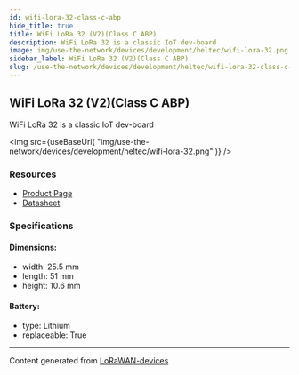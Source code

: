 ```yaml
---
id: wifi-lora-32-class-c-abp
hide_title: true
title: WiFi LoRa 32 (V2)(Class C ABP)
description: WiFi LoRa 32 is a classic IoT dev-board
image: img/use-the-network/devices/development/heltec/wifi-lora-32.png
sidebar_label: WiFi LoRa 32 (V2)(Class C ABP)
slug: /use-the-network/devices/development/heltec/wifi-lora-32-class-c-abp
---
```



## WiFi LoRa 32 (V2)(Class C ABP)

WiFi LoRa 32 is a classic IoT dev-board

<img
src={useBaseUrl(
"img/use-the-network/devices/development/heltec/wifi-lora-32.png"
)}
/>

### Resources

- [Product Page](https://heltec.org/project/wifi-lora-32/)
- [Datasheet](https://heltec.org/project/wifi-lora-32/#1552557147424-7f1ec-5c65)

### Specifications

#### Dimensions:
- width: 25.5 mm
- length: 51 mm
- height: 10.6 mm
#### Battery: 
- type: Lithium
- replaceable: True



---
Content generated from [LoRaWAN-devices](https://github.com/TheThingsNetwork/lorawan-devices)